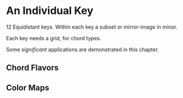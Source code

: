 # An Individual Key

12 Equidistant keys. Within each key a subset or mirror-image in minor.

Each key needs a grid, for chord types.



Some _significant_ applications are demonstrated in this chapter.

## Chord Flavors

## Color Maps
